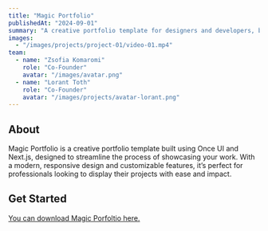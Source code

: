 ```yaml
---
title: "Magic Portfolio"
publishedAt: "2024-09-01"
summary: "A creative portfolio template for designers and developers, built with Once UI and Next.js."
images:
  - "/images/projects/project-01/video-01.mp4"
team:
  - name: "Zsofia Komaromi"
    role: "Co-Founder"
    avatar: "/images/avatar.png"
  - name: "Lorant Toth"
    role: "Co-Founder"
    avatar: "/images/projects/avatar-lorant.png"
---
```


## About
Magic Portfolio is a creative portfolio template built using Once UI and Next.js, designed to streamline the process of showcasing your work. With a modern, responsive design and customizable features, it’s perfect for professionals looking to display their projects with ease and impact.

## Get Started
[You can download Magic Porfoltio here.](https://magic-portfolio.com/)